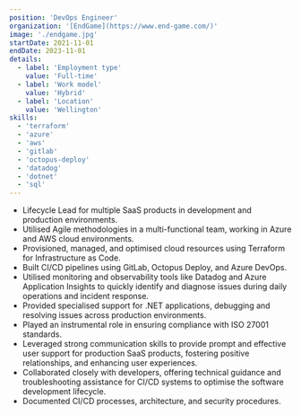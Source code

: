 ```yaml
---
position: 'DevOps Engineer'
organization: '[EndGame](https://www.end-game.com/)'
image: './endgame.jpg'
startDate: 2021-11-01
endDate: 2023-11-01
details:
  - label: 'Employment type'
    value: 'Full-time'
  - label: 'Work model'
    value: 'Hybrid'
  - label: 'Location'
    value: 'Wellington'
skills:
  - 'terraform'
  - 'azure'
  - 'aws'
  - 'gitlab'
  - 'octopus-deploy'
  - 'datadog'
  - 'dotnet'
  - 'sql'
---
```


- Lifecycle Lead for multiple SaaS products in development and production environments.
- Utilised Agile methodologies in a multi-functional team, working in Azure and AWS cloud environments.
- Provisioned, managed, and optimised cloud resources using Terraform for Infrastructure as Code.
- Built CI/CD pipelines using GitLab, Octopus Deploy, and Azure DevOps.
- Utilised monitoring and observability tools like Datadog and Azure Application Insights to quickly identify and diagnose issues during daily operations and incident response.
- Provided specialised support for .NET applications, debugging and resolving issues across production environments.
- Played an instrumental role in ensuring compliance with ISO 27001 standards.
- Leveraged strong communication skills to provide prompt and effective user support for production SaaS products, fostering positive relationships, and enhancing user experiences.
- Collaborated closely with developers, offering technical guidance and troubleshooting assistance for CI/CD systems to optimise the software development lifecycle.
- Documented CI/CD processes, architecture, and security procedures.
